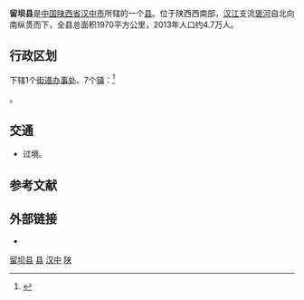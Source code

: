 {{coord|33|36||N|106|55||E|display=title}}
{{Infobox China County
|Belong = [[陕西省|陕西省]][[汉中市|汉中市]]
|map=ChinaHanzhongLiuba.png
|map_caption=留坝县在汉中市的位置}}

'''留坝县'''是[[中国|中国]][[陕西省|陕西省]][[汉中市|汉中市]]所辖的一个[[县|县]]。位于陕西西南部，[[汉江_(中国)|汉江]]支流[[褒河|褒河]]自北向南纵贯而下，全县总面积1970平方公里，2013年人口约4.7万人。

== 行政区划 ==
{{PAGENAMEBASE}}下辖1个[[街道办事处|街道办事处]]、7个[[镇|镇]]：<ref>{{PRC admin/ref sgc|61/07/29/000/000}}</ref>

{{PRC admin/children|61/07/29/000/000}}。

== 交通 ==
* {{中国国道名|316}}过境。

== 参考文献 ==
{{reflist}}

== 外部链接 ==
* {{Official website|http://www.liuba.gov.cn/|name=留坝县人民政府}}

{{陕西行政区划小作品}}
{{留坝县行政区划}}
{{汉中市行政区划}}
{{陕西行政区划}}
{{国家级贫困县|前}}

[[Category:留坝县|]]
[[Category:汉中区县|县]]
[[Category:陕西省县份|汉中]]
[[Category:原国家级贫困县|陕]]